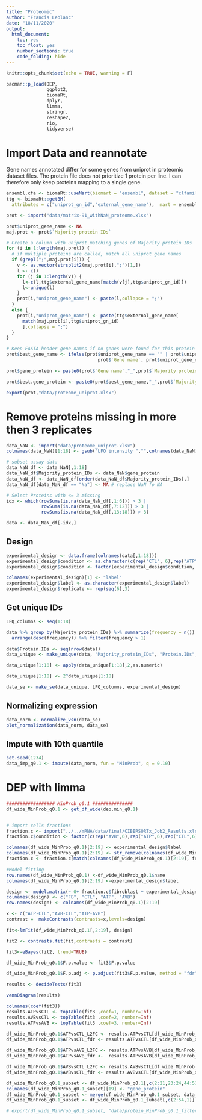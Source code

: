 ```yaml
---
title: "Proteomic"
author: "Francis Leblanc"
date: "18/11/2020"
output:   
  html_document:
    toc: yes
    toc_float: yes
    number_sections: true
    code_folding: hide 
---
```


```r
knitr::opts_chunk$set(echo = TRUE, warning = F)
```

```r
pacman::p_load(DEP,
               ggplot2,
               biomaRt,
               dplyr,
               limma,
               stringr,
               reshape2,
               rio,
               tidyverse)
```


# Import Data and reannotate

Gene names annotated differ for some genes from uniprot in proteomic dataset files.
The protein file does not prioritize 1 protein per line.
I can therefore only keep proteins mapping to a single gene.

```r
ensembl.cfa <- biomaRt::useMart(biomart = "ensembl", dataset = "clfamiliaris_gene_ensembl")
ttg <- biomaRt::getBM(
  attributes = c("uniprot_gn_id","external_gene_name"),  mart = ensembl.cfa)

prot <- import("data/matrix-91_withNaN_proteome.xlsx")

prot$uniprot_gene_name <- NA
maj.prot <- prot$`Majority protein IDs`

# Create a column with uniprot matching genes of Majority protein IDs
for (i in 1:length(maj.prot)) {
  # if multiple proteins are called, match all uniprot gene names 
  if (grepl(";",maj.prot[i])) {
    v <- as.vector(strsplit2(maj.prot[i],";")[1,])
    l <- c()
    for (j in 1:length(v)) {
      l<-c(l,ttg$external_gene_name[match(v[j],ttg$uniprot_gn_id)])
      l<-unique(l)
    }
    prot[i,"uniprot_gene_name"] <- paste(l,collapse = ";")
  }
  else {
    prot[i,"uniprot_gene_name"] <- paste(ttg$external_gene_name[
      match(maj.prot[i],ttg$uniprot_gn_id)
      ],collapse = ";")
  }
}

# Keep FASTA header gene names if no genes were found for this protein in uniprot
prot$best_gene_name <- ifelse(prot$uniprot_gene_name == "" | prot$uniprot_gene_name == "NA",
                                  prot$`Gene name`, prot$uniprot_gene_name)

prot$gene_protein <- paste0(prot$`Gene name`,"_",prot$`Majority protein IDs`)

prot$best.gene_protein <- paste0(prot$best_gene_name,"_",prot$`Majority protein IDs`)

export(prot,"data/proteome_uniprot.xlsx")
```




# Remove proteins missing in more then 3 replicates 

```r
data_NaN <- import("data/proteome_uniprot.xlsx")
colnames(data_NaN)[1:18] <- gsub("LFQ intensity ","",colnames(data_NaN)[1:18])

# subset assay data
data_NaN_df <- data_NaN[,1:18]
data_NaN_df$Majority_protein_IDs <- data_NaN$gene_protein
data_NaN_df <- data_NaN_df[order(data_NaN_df$Majority_protein_IDs),]
data_NaN_df[data_NaN_df == "Na"] <- NA # replace NaN fo NA

# Select Proteins with <= 3 missing
idx <- which(rowSums(is.na(data_NaN_df[,1:6])) > 3 |
             rowSums(is.na(data_NaN_df[,7:12])) > 3 |
             rowSums(is.na(data_NaN_df[,13:18])) > 3)

data <- data_NaN_df[-idx,]
```

## Design  

```r
experimental_design <- data.frame(colnames(data[,1:18]))
experimental_design$condition <- as.character(c(rep("CTL", 6),rep("ATP", 6), rep("AVB", 6)))
experimental_design$condition <- factor(experimental_design$condition, levels = c("CTL","ATP","AVB"))

colnames(experimental_design)[1] <- "label"
experimental_design$label <- as.character(experimental_design$label)
experimental_design$replicate <- rep(seq(6),3)
```


## Get unique IDs  

```r
LFQ_columns <- seq(1:18)

data %>% group_by(Majority_protein_IDs) %>% summarize(frequency = n()) %>% 
  arrange(desc(frequency)) %>% filter(frequency > 1)

data$Protein.IDs <- seq(nrow(data))
data_unique <- make_unique(data, "Majority_protein_IDs", "Protein.IDs", delim = ";")

data_unique[1:18] <- apply(data_unique[1:18],2,as.numeric)

data_unique[1:18] <- 2^data_unique[1:18]

data_se <- make_se(data_unique, LFQ_columns, experimental_design)

```

## Normalizing expression  

```r
data_norm <- normalize_vsn(data_se)
plot_normalization(data_norm, data_se)
```

## Impute with 10th quantile  

```r
set.seed(1234)
data_imp_q0.1 <- impute(data_norm, fun = "MinProb", q = 0.10)
```

# DEP with limma

```r
################## MinProb_q0.1 ###############
df_wide_MinProb_q0.1 <- get_df_wide(dep.min_q0.1)


# import cells fractions
fraction.c <- import("../../mRNA/data/final/CIBERSORTx_Job2_Results.xlsx")
fraction.c$condition <- factor(c(rep("AVB",6),rep("ATP",6),rep("CTL",6)), levels = c("CTL", "ATP", "AVB"))

colnames(df_wide_MinProb_q0.1)[2:19] <- experimental_design$label
colnames(df_wide_MinProb_q0.1)[2:19] <- str_remove(colnames(df_wide_MinProb_q0.1)[2:19],"-")
fraction.c <- fraction.c[match(colnames(df_wide_MinProb_q0.1)[2:19], fraction.c$Mixture),]

#Model fitting 
row.names(df_wide_MinProb_q0.1) <-df_wide_MinProb_q0.1$name
colnames(df_wide_MinProb_q0.1)[2:19] <-experimental_design$label

design <- model.matrix(~ 0+ fraction.c$fibroblast + experimental_design$condition )
colnames(design) <- c("FB", "CTL", "ATP", "AVB")
row.names(design) <- colnames(df_wide_MinProb_q0.1)[2:19]

x <- c("ATP-CTL","AVB-CTL","ATP-AVB")
contrast =  makeContrasts(contrasts=x,levels=design)

fit<-lmFit(df_wide_MinProb_q0.1[,2:19], design)

fit2 <- contrasts.fit(fit,contrasts = contrast)

fit3<-eBayes(fit2, trend=TRUE)

df_wide_MinProb_q0.1$F.p.value <- fit3$F.p.value

df_wide_MinProb_q0.1$F.p.adj <- p.adjust(fit3$F.p.value, method = "fdr", n = length(fit3$F.p.value))

results <- decideTests(fit3)

vennDiagram(results)

colnames(coef(fit3))
results.ATPvsCTL <- topTable(fit3 ,coef=1, number=Inf)
results.AVBvsCTL <- topTable(fit3 ,coef=2, number=Inf)
results.ATPvsAVB <- topTable(fit3 ,coef=3, number=Inf)

df_wide_MinProb_q0.1$ATPvsCTL_L2FC <- results.ATPvsCTL[df_wide_MinProb_q0.1$name,"logFC"]
df_wide_MinProb_q0.1$ATPvsCTL_fdr <- results.ATPvsCTL[df_wide_MinProb_q0.1$name,"adj.P.Val"]

df_wide_MinProb_q0.1$ATPvsAVB_L2FC <- results.ATPvsAVB[df_wide_MinProb_q0.1$name,"logFC"]
df_wide_MinProb_q0.1$ATPvsAVB_fdr <-  results.ATPvsAVB[df_wide_MinProb_q0.1$name,"adj.P.Val"]

df_wide_MinProb_q0.1$AVBvsCTL_L2FC <- results.AVBvsCTL[df_wide_MinProb_q0.1$name,"logFC"]
df_wide_MinProb_q0.1$AVBvsCTL_fdr <- results.AVBvsCTL[df_wide_MinProb_q0.1$name,"adj.P.Val"]

df_wide_MinProb_q0.1_subset <- df_wide_MinProb_q0.1[,c(2:21,23:24,44:51)]
colnames(df_wide_MinProb_q0.1_subset)[19] <- "gene_protein"
df_wide_MinProb_q0.1_subset <- merge(df_wide_MinProb_q0.1_subset, data_NaN[,19:43], by="gene_protein")
df_wide_MinProb_q0.1_subset <- df_wide_MinProb_q0.1_subset[,c(2:54,1)]

# export(df_wide_MinProb_q0.1_subset, "data/protein_MinProb_q0.1_filtered.FB.cov.xlsx")
```

